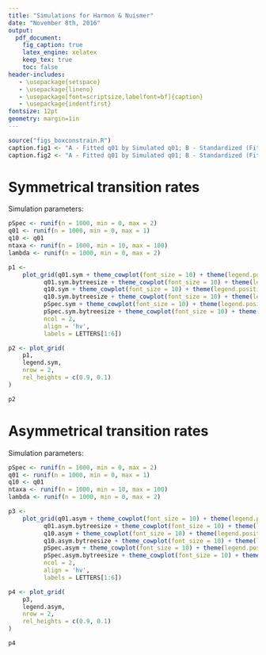 ```yaml
---
title: "Simulations for Harmon & Nuismer"
date: "November 8th, 2016"
output:
  pdf_document:
    fig_caption: true
    latex_engine: xelatex
    keep_tex: true
    toc: false
header-includes:
   - \usepackage{setspace}
   - \usepackage{lineno}
   - \usepackage[font=scriptsize,labelfont=bf]{caption}
   - \usepackage{indentfirst}
fontsize: 12pt
geometry: margin=1in
---
```

\linenumbers
\pagenumbering{gobble}
\setlength{\parindent}{1.0cm}
\raggedright


```r
source("figs_boxconstrain.R")
caption.fig1 <- "A - Fitted q01 by Simulated q01; B - Standardized (Fitted q01 - Simulated q01) by Number of Taxa (values above 0 indicate overestimation, and below 0 indicate underestimation); C - Fitted q10 by Simulated q10; D - Standardized (Fitted q01 - Simulated q01) by Number of Taxa (values above 0 indicate overestimation, and below 0 indicate underestimation); E - Fitted pSpec by Simulated pSpec; F - Standardized (Fitted pSpec - Simulated pSpec) by Number of Taxa (values above 0 indicate overestimation, and below 0 indicate underestimation)"
caption.fig2 <- "A - Fitted q01 by Simulated q01; B - Standardized (Fitted q01 - Simulated q01) by Number of Taxa (values above 0 indicate overestimation, and below 0 indicate underestimation); C - Fitted q10 by Simulated q10; D - Standardized (Fitted q01 - Simulated q01) by Number of Taxa (values above 0 indicate overestimation, and below 0 indicate underestimation); E - Fitted pSpec by Simulated pSpec; F - Standardized (Fitted pSpec - Simulated pSpec) by Number of Taxa (values above 0 indicate overestimation, and below 0 indicate underestimation)"
```


# Symmetrical transition rates
Simulation parameters:
```r
pSpec <- runif(n = 1000, min = 0, max = 2)
q01 <- runif(n = 1000, min = 0, max = 1)
q10 <- q01
ntaxa <- runif(n = 1000, min = 10, max = 100)
lambda <- runif(n = 1000, min = 0, max = 2)
```

```r
p1 <-
    plot_grid(q01.sym + theme_cowplot(font_size = 10) + theme(legend.position = "none"),
          q01.sym.bytreesize + theme_cowplot(font_size = 10) + theme(legend.position = "none"),
          q10.sym + theme_cowplot(font_size = 10) + theme(legend.position = "none"),
          q10.sym.bytreesize + theme_cowplot(font_size = 10) + theme(legend.position = "none"),
          pSpec.sym + theme_cowplot(font_size = 10) + theme(legend.position = "none"),
          pSpec.sym.bytreesize + theme_cowplot(font_size = 10) + theme(legend.position = "none"),
          ncol = 2,
          align = 'hv',
          labels = LETTERS[1:6])

p2 <- plot_grid(
    p1,
    legend.sym,
    nrow = 2,
    rel_heights = c(0.9, 0.1)
)

p2
```

\newpage

# Asymmetrical transition rates
Simulation parameters:
```r
pSpec <- runif(n = 1000, min = 0, max = 2)
q01 <- runif(n = 1000, min = 0, max = 1)
q10 <- q01
ntaxa <- runif(n = 1000, min = 10, max = 100)
lambda <- runif(n = 1000, min = 0, max = 2)
```

```r
p3 <-
    plot_grid(q01.asym + theme_cowplot(font_size = 10) + theme(legend.position = "none"),
          q01.asym.bytreesize + theme_cowplot(font_size = 10) + theme(legend.position = "none"),
          q10.asym + theme_cowplot(font_size = 10) + theme(legend.position = "none"),
          q10.asym.bytreesize + theme_cowplot(font_size = 10) + theme(legend.position = "none"),
          pSpec.asym + theme_cowplot(font_size = 10) + theme(legend.position = "none"),
          pSpec.asym.bytreesize + theme_cowplot(font_size = 10) + theme(legend.position = "none"),
          ncol = 2,
          align = 'hv',
          labels = LETTERS[1:6])

p4 <- plot_grid(
    p3,
    legend.asym,
    nrow = 2,
    rel_heights = c(0.9, 0.1)
)

p4
```


